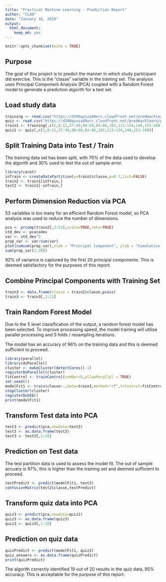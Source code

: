 ```yaml
---
title: "Practical Machine Learning - Prediction Report"
author: "CLAD"
date: "January 16, 2019"
output: 
  html_document: 
    keep_md: yes
---
```


```r
knitr::opts_chunk$set(echo = TRUE)
```


## Purpose
The goal of this project is to predict the manner in which study participant did exercise. This is the "classe" variable in the training set. The analysis uses Principal Component Analysis (PCA) coupled with a Random Forest model to generate a prediction algorith for a test set.  

## Load study data

```r
training <- read.csv("https://d396qusza40orc.cloudfront.net/predmachlearn/pml-training.csv")
quiz <- read.csv("https://d396qusza40orc.cloudfront.net/predmachlearn/pml-testing.csv")
train1 <- training[,c(2,8:11,37:49,60:68,84:86,102,113:124,140,151:160)]
quiz1 <- quiz[,c(2,8:11,37:49,60:68,84:86,102,113:124,140,151:160)]
```

## Split Training Data into Test / Train
The training data set has been split, with 70% of the data used to develop the algorith and 30% used to test the out of sample error. 

```r
library(caret)
inTrain <- createDataPartition(y=train1$classe,p=0.7,list=FALSE)
train2 <- train1[inTrain,]
test2 <- train1[-inTrain,]
```

## Perform Dimension Reduction via PCA
53 variables is too many for an efficient Random Forest model, so PCA analysis was used to reduce the number of dimensions. 

```r
pca <- prcomp(train2[,2:53],scale=TRUE,retx=TRUE)
std_dev <- pca$sdev
var <- std_dev^2
prop_var <- var/sum(var)
plot(cumsum(prop_var),xlab = "Principal Component", ylab = "Cumulative Proportion of Variance Explained",type="b")
sum(prop_var[1:20])
```
92% of variance is captured by the first 20 principal components. This is deemed satisfactory for the purposes of this report. 


## Combine Principal Components with Training Set
```r
train3 <- data.frame(classe = train2$classe,pca$x)
train3 <- train3[,1:21]
```

## Train Random Forest Model
Due to the 5 level classification of the output, a random forest model has been selected. To improve processing speed, the model training will utilise parallel processing and 5 folds / resampling iterations. 

The model has an accurary of 96% on the training data and this is deemed sufficient to proceed. 
```r
library(parallel)
library(doParallel)
cluster <- makeCluster(detectCores()-1)
registerDoParallel(cluster)
fitControl <- trainControl(number=5,allowParallel = TRUE)
set.seed(5)
modelFit1 <- train(classe~.,data=train3,method="rf",trControl=fitControl)
stopCluster(cluster)
registerDoSEQ()
print(modelFit1)
```


## Transform Test data into PCA
```r
test3 <- predict(pca,newdata=test2)
test3 <- as.data.frame(test3)
test3 <- test3[,1:20]
```

## Prediction on Test data
The test partition data is used to assess the model fit. The out of sample accuary is 97%; this is higher than the training set and deemed sufficient to proceed. 
```r
testPredict <- predict(modelFit1, test3)
confusionMatrix(test2$classe,testPredict)

```

## Transform quiz data into PCA
```r
quiz3 <- predict(pca,newdata=quiz1)
quiz3 <- as.data.frame(quiz3)
quiz3 <- quiz3[,1:20]
```

## Prediction on quiz data
```r
quizPredict <- predict(modelFit1, quiz3)
quiz_answers <- as.data.frame(quizPredict)
print(quizPredict)
```

The algorith correctly identified 19 out of 20 results in the quiz data, 95% accuracy. This is acceptable for the purpose of this report. 